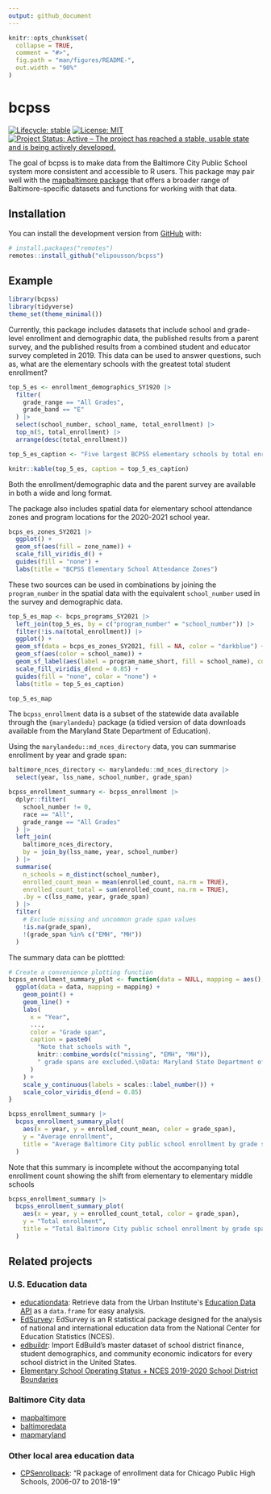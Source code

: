 ```yaml
---
output: github_document
---
```


<!-- README.md is generated from README.Rmd. Please edit that file -->

```r
knitr::opts_chunk$set(
  collapse = TRUE,
  comment = "#>",
  fig.path = "man/figures/README-",
  out.width = "90%"
)
```

# bcpss

<!-- badges: start -->

[![Lifecycle: stable](https://img.shields.io/badge/lifecycle-stable-brightgreen.svg)](https://lifecycle.r-lib.org/articles/stages.html#stable) [![License: MIT](https://img.shields.io/badge/License-MIT-yellow.svg)](https://opensource.org/licenses/MIT) [![Project Status: Active -- The project has reached a stable, usable state and is being actively developed.](https://www.repostatus.org/badges/latest/active.svg)](https://www.repostatus.org/#active)

<!-- badges: end -->

The goal of bcpss is to make data from the Baltimore City Public School system more consistent and accessible to R users. This package may pair well with the [mapbaltimore package](https://github.com/elipousson/mapbaltimore) that offers a broader range of Baltimore-specific datasets and functions for working with that data.

## Installation

You can install the development version from [GitHub](https://github.com/) with:

``` r
# install.packages("remotes")
remotes::install_github("elipousson/bcpss")
```

## Example

```r
library(bcpss)
library(tidyverse)
theme_set(theme_minimal())
```

Currently, this package includes datasets that include school and grade-level enrollment and demographic data, the published results from a parent survey, and the published results from a combined student and educator survey completed in 2019. This data can be used to answer questions, such as, what are the elementary schools with the greatest total student enrollment?

```r
top_5_es <- enrollment_demographics_SY1920 |>
  filter(
    grade_range == "All Grades",
    grade_band == "E"
  ) |>
  select(school_number, school_name, total_enrollment) |>
  top_n(5, total_enrollment) |>
  arrange(desc(total_enrollment))

top_5_es_caption <- "Five largest BCPSS elementary schools by total enrollment"

knitr::kable(top_5_es, caption = top_5_es_caption)
```

Both the enrollment/demographic data and the parent survey are available in both a wide and long format.

The package also includes spatial data for elementary school attendance zones and program locations for the 2020-2021 school year.

```r
bcps_es_zones_SY2021 |>
  ggplot() +
  geom_sf(aes(fill = zone_name)) +
  scale_fill_viridis_d() +
  guides(fill = "none") +
  labs(title = "BCPSS Elementary School Attendance Zones")
```

These two sources can be used in combinations by joining the `program_number` in the spatial data with the equivalent `school_number` used in the survey and demographic data.

```r
top_5_es_map <- bcps_programs_SY2021 |>
  left_join(top_5_es, by = c("program_number" = "school_number")) |>
  filter(!is.na(total_enrollment)) |>
  ggplot() +
  geom_sf(data = bcps_es_zones_SY2021, fill = NA, color = "darkblue") +
  geom_sf(aes(color = school_name)) +
  geom_sf_label(aes(label = program_name_short, fill = school_name), color = "white") +
  scale_fill_viridis_d(end = 0.85) +
  guides(fill = "none", color = "none") +
  labs(title = top_5_es_caption)

top_5_es_map
```

The `bcpss_enrollment` data is a subset of the statewide data available through the `{marylandedu}` package (a tidied version of data downloads available from the Maryland State Department of Education).

Using the `marylandedu::md_nces_directory` data, you can summarise enrollment by year and grade span:

```r
baltimore_nces_directory <- marylandedu::md_nces_directory |>
  select(year, lss_name, school_number, grade_span)

bcpss_enrollment_summary <- bcpss_enrollment |>
  dplyr::filter(
    school_number != 0,
    race == "All",
    grade_range == "All Grades"
  ) |>
  left_join(
    baltimore_nces_directory,
    by = join_by(lss_name, year, school_number)
  ) |>
  summarise(
    n_schools = n_distinct(school_number),
    enrolled_count_mean = mean(enrolled_count, na.rm = TRUE),
    enrolled_count_total = sum(enrolled_count, na.rm = TRUE),
    .by = c(lss_name, year, grade_span)
  ) |>
  filter(
    # Exclude missing and uncommon grade span values
    !is.na(grade_span),
    !(grade_span %in% c("EMH", "MH"))
  )
```

The summary data can be plottted:

```r
# Create a convenience plotting function
bcpss_enrollment_summary_plot <- function(data = NULL, mapping = aes(), ...) {
  ggplot(data = data, mapping = mapping) +
    geom_point() +
    geom_line() +
    labs(
      x = "Year",
      ...,
      color = "Grade span",
      caption = paste0(
        "Note that schools with ",
        knitr::combine_words(c("missing", "EMH", "MH")),
        " grade spans are excluded.\nData: Maryland State Department of Education."
      )
    ) +
    scale_y_continuous(labels = scales::label_number()) +
    scale_color_viridis_d(end = 0.85)
}

bcpss_enrollment_summary |>
  bcpss_enrollment_summary_plot(
    aes(x = year, y = enrolled_count_mean, color = grade_span),
    y = "Average enrollment",
    title = "Average Baltimore City public school enrollment by grade span, 2003-2023"
  )
```

Note that this summary is incomplete without the accompanying total enrollment count showing the shift from elementary to elementary middle schools

```r
bcpss_enrollment_summary |>
  bcpss_enrollment_summary_plot(
    aes(x = year, y = enrolled_count_total, color = grade_span),
    y = "Total enrollment",
    title = "Total Baltimore City public school enrollment by grade span, 2003-2023"
  )
```

## Related projects

### U.S. Education data

-   [educationdata](https://github.com/UrbanInstitute/education-data-package-r): Retrieve data from the Urban Institute\'s [Education Data API](https://educationdata.urban.org/) as a `data.frame` for easy analysis.
-   [EdSurvey](https://www.air.org/project/nces-data-r-project-edsurvey): EdSurvey is an R statistical package designed for the analysis of national and international education data from the National Center for Education Statistics (NCES).
-   [edbuildr](https://github.com/EdBuild/edbuildr): Import EdBuild's master dataset of school district finance, student demographics, and community economic indicators for every school district in the United States.
-   [Elementary School Operating Status + NCES 2019-2020 School District Boundaries](https://github.com/hrbrmstr/2021-esos-nces)

### Baltimore City data

-   [mapbaltimore](https://elipousson.github.io/mapbaltimore/)
-   [baltimoredata](https://elipousson.github.io/baltimoredata/)
-   [mapmaryland](https://elipousson.github.io/mapmaryland/)

### Other local area education data

-   [CPSenrollpack](https://github.com/cymack/CPSenrollpack): "R package of enrollment data for Chicago Public High Schools, 2006-07 to 2018-19"
